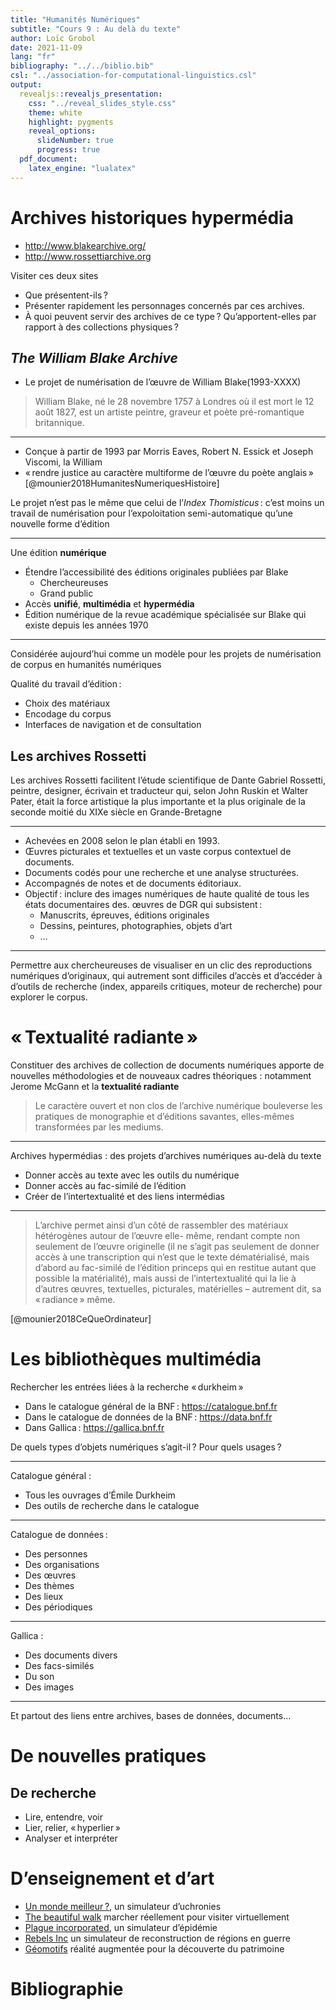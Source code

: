 ```yaml
---
title: "Humanités Numériques"
subtitle: "Cours 9 : Au delà du texte"
author: Loïc Grobol
date: 2021-11-09
lang: "fr"
bibliography: "../../biblio.bib"
csl: "../association-for-computational-linguistics.csl"
output:
  revealjs::revealjs_presentation:
    css: "../reveal_slides_style.css"
    theme: white
    highlight: pygments
    reveal_options:
      slideNumber: true
      progress: true
  pdf_document:
    latex_engine: "lualatex"
---
```


[comment]: <> "LTeX: language=fr"

# Archives historiques hypermédia

- <http://www.blakearchive.org/>
- <http://www.rossettiarchive.org>

Visiter ces deux sites

- Que présentent-ils ?
- Présenter rapidement les personnages concernés par ces archives.
- À quoi peuvent servir des archives de ce type ? Qu'apportent-elles par rapport à des collections
  physiques ?

## *The William Blake Archive*

- Le projet de numérisation de l’œuvre de William Blake(1993-XXXX)

> William Blake, né le 28 novembre 1757 à Londres où il est mort le 12 août 1827, est un artiste
> peintre, graveur et poète pré-romantique britannique.

---

- Conçue à partir de 1993 par Morris Eaves, Robert N. Essick et Joseph Viscomi, la William
- « rendre justice au caractère multiforme de l’œuvre du poète anglais »
  [@mounier2018HumanitesNumeriquesHistoire]

Le projet n'est pas le même que celui de l'*Index Thomisticus* : c'est moins un travail de
numérisation pour l'expoloitation semi-automatique qu'une nouvelle forme d'édition

---

Une édition **numérique** 

- Étendre l’accessibilité des éditions originales publiées par Blake 
  - Chercheureuses
  - Grand public
- Accès **unifié**, **multimédia** et **hypermédia**
- Édition numérique de la revue académique spécialisée sur Blake qui existe depuis les années 1970

---

Considérée aujourd’hui comme un modèle pour les projets de numérisation de corpus en
humanités numériques

Qualité du travail d’édition :

- Choix des matériaux
- Encodage du corpus
- Interfaces de navigation et de consultation

## Les archives Rossetti

Les archives Rossetti facilitent l'étude scientifique de Dante Gabriel Rossetti, peintre, designer,
écrivain et traducteur qui, selon John Ruskin et Walter Pater, était la force artistique la plus
importante et la plus originale de la seconde moitié du XIXe siècle en Grande-Bretagne

---

- Achevées en 2008 selon le plan établi en 1993.
- Œuvres picturales et textuelles et un vaste corpus contextuel de documents.
- Documents codés pour une recherche et une analyse structurées.
- Accompagnés de notes et de documents éditoriaux.
- Objectif : inclure des images numériques de haute qualité de tous les états documentaires des.
  œuvres de DGR qui subsistent :
  - Manuscrits, épreuves, éditions originales
  - Dessins, peintures, photographies, objets d'art
  - …

---

Permettre aux chercheureuses de visualiser en un clic des reproductions numériques d’originaux, qui
autrement sont difficiles d'accès et d'accéder à d'outils de recherche (index, appareils critiques,
moteur de recherche) pour explorer le corpus.

# « Textualité radiante »

Constituer des archives de collection de documents numériques apporte de nouvelles méthodologies et
de nouveaux cadres théoriques : notamment Jerome McGann et la **textualité radiante**

> Le caractère ouvert et non clos de l’archive numérique bouleverse les pratiques de monographie et
> d’éditions savantes, elles-mêmes transformées par les mediums.

---

Archives hypermédias : des projets d’archives
numériques au-delà du texte

- Donner accès au texte avec les outils du numérique
- Donner accès au fac-similé de l’édition
- Créer de l’intertextualité et des liens intermédias

---

> L’archive permet ainsi d’un côté de rassembler des matériaux hétérogènes autour de l’œuvre elle-
> même, rendant compte non seulement de l’œuvre originelle (il ne s’agit pas seulement de donner
> accès à une transcription qui n’est que le texte dématérialisé, mais d’abord au fac-similé de
> l’édition princeps qui en restitue autant que possible la matérialité), mais aussi de
> l’intertextualité qui la lie à d’autres œuvres, textuelles, picturales, matérielles – autrement
> dit, sa « radiance » même.

[@mounier2018CeQueOrdinateur]

# Les bibliothèques multimédia

Rechercher les entrées liées à la recherche « durkheim »

- Dans le catalogue général de la BNF : <https://catalogue.bnf.fr>
- Dans le catalogue de données de la BNF : <https://data.bnf.fr>
- Dans Gallica : <https://gallica.bnf.fr>

De quels types d'objets numériques s'agit-il ? Pour quels usages ?

---

Catalogue général :

- Tous les ouvrages d’Émile Durkheim
- Des outils de recherche dans le catalogue

---

Catalogue de données :

- Des personnes
- Des organisations
- Des œuvres
- Des thèmes
- Des lieux
- Des périodiques

---

Gallica :

- Des documents divers
- Des facs-similés
- Du son
- Des images

---

Et partout des liens entre archives, bases de données, documents…

# De nouvelles pratiques

## De recherche

- Lire, entendre, voir
- Lier, relier, « hyperlier »
- Analyser et interpréter

# D'enseignement et d'art

- [Un monde meilleur ?](http://abw.blue), un simulateur d'uchronies
- [The beautiful walk](http://www.thebeautifulwalk.com) marcher réellement pour visiter
  virtuellement
- [Plague incorporated](https://www.ndemiccreations.com/en/22-plague-inc), un simulateur d'épidémie
- [Rebels Inc](https://www.ndemiccreations.com/en/51-rebel-inc) un simulateur de reconstruction de
  régions en guerre
- [Géomotifs](https://www.geomotifs.fr) réalité augmentée pour la découverte du patrimoine

# Bibliographie

::: {#refs}
:::